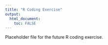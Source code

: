 ```yaml
---
title: "R Coding Exercise"
output:
  html_document:
    toc: FALSE
---
```


Placeholder file for the future R coding exercise.
